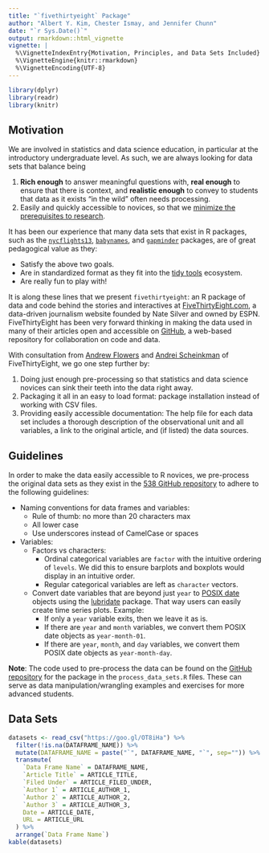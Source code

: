 ```yaml
---
title: "`fivethirtyeight` Package"
author: "Albert Y. Kim, Chester Ismay, and Jennifer Chunn"
date: "`r Sys.Date()`"
output: rmarkdown::html_vignette
vignette: |
  %\VignetteIndexEntry{Motivation, Principles, and Data Sets Included}
  %\VignetteEngine{knitr::rmarkdown}
  %\VignetteEncoding{UTF-8}
---
```


```r
library(dplyr)
library(readr)
library(knitr)
```


## Motivation

We are involved in statistics and data science education, in particular at the
introductory undergraduate level. As such, we are always looking for data sets that 
balance being

1. **Rich enough** to answer meaningful questions with, **real enough** to ensure that there is context, and **realistic enough** to convey to students that data as it exists "in the wild" often needs processing. 
1. Easily and quickly accessible to novices, so that we [minimize the prerequisites to research](https://arxiv.org/abs/1507.05346). 

It has been our experience that many data sets that exist in R packages, such as the 
 [`nycflights13`](https://github.com/hadley/nycflights13), 
[`babynames`](https://github.com/hadley/babynames), and [`gapminder`](https://github.com/jennybc/gapminder)
packages, are of great pedagogical value as they:

* Satisfy the above two goals.
* Are in standardized format as they fit into the [tidy tools](https://CRAN.R-project.org/package=tidyverse/vignettes/manifesto.html) ecosystem.
* Are really fun to play with!

It is along these lines that we present `fivethirtyeight`: an R package of data and code behind the stories and interactives at [FiveThirtyEight.com](http://fivethirtyeight.com/), a data-driven journalism website founded by Nate Silver and owned by ESPN. FiveThirtyEight has been very forward thinking in making the data used in many of their articles open and accessible on [GitHub](https://github.com/fivethirtyeight/data), a web-based repository for collaboration on code and data. 

With consultation from [Andrew Flowers](http://fivethirtyeight.com/contributors/andrew-flowers/) and [Andrei Scheinkman](http://fivethirtyeight.com/contributors/andrei-scheinkman/) of FiveThirtyEight, we go one step further by:

1. Doing just enough pre-processing so that statistics and data science novices can sink their teeth into the data right away.
2. Packaging it all in an easy to load format: package installation instead of working with CSV files.
3. Providing easily accessible documentation: The help file for each data set includes a thorough description of the observational unit and all variables, a link to the original article, and (if listed) the data sources.






## Guidelines

In order to make the data easily accessible to R novices, we pre-process the
original data sets as they exist in the [538 GitHub 
repository](https://github.com/fivethirtyeight/data) to adhere to the following 
guidelines:

* Naming conventions for data frames and variables:
    + Rule of thumb: no more than 20 characters max
    + All lower case
    + Use underscores instead of CamelCase or spaces
* Variables:
    + Factors vs characters:
        + Ordinal categorical variables are `factor` with the intuitive ordering of `levels`. We did this to ensure barplots and boxplots would display in an intuitive order. 
        + Regular categorical variables are left as `character` vectors.
    + Convert date variables that are beyond just `year` to [POSIX date](http://www.epochconverter.com/) objects using the  [lubridate](https://CRAN.R-project.org/package=lubridate/vignettes/lubridate.html) package. That way users can easily create time series plots. Example:
        + If only a `year` variable exits, then we leave it as is.
        + If there are `year` and `month` variables, we convert them POSIX date objects as `year-month-01`.
        + If there are `year`, `month`, and `day` variables, we convert them POSIX date objects as `year-month-day`.

**Note**: The code used to pre-process the data can be found on the [GitHub repository](https://github.com/rudeboybert/fivethirtyeight/tree/master/data-raw) for the package in the `process_data_sets.R` files. These can serve as data manipulation/wrangling examples and exercises for more advanced students.




## Data Sets

```r
datasets <- read_csv("https://goo.gl/OT8iHa") %>% 
  filter(!is.na(DATAFRAME_NAME)) %>% 
  mutate(DATAFRAME_NAME = paste("`", DATAFRAME_NAME, "`", sep="")) %>% 
  transmute(
    `Data Frame Name` = DATAFRAME_NAME,
    `Article Title` = ARTICLE_TITLE,
    `Filed Under` = ARTICLE_FILED_UNDER,
    `Author 1` = ARTICLE_AUTHOR_1,
    `Author 2` = ARTICLE_AUTHOR_2,
    `Author 3` = ARTICLE_AUTHOR_3,
    Date = ARTICLE_DATE,
    URL = ARTICLE_URL
  ) %>% 
  arrange(`Data Frame Name`)
kable(datasets)
```


